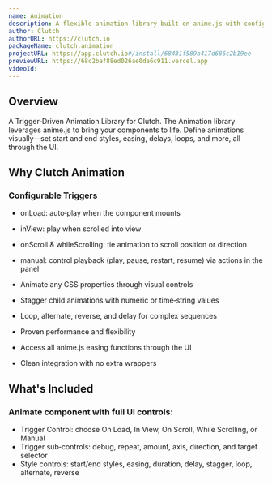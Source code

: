 ```yaml
---
name: Animation
description: A flexible animation library built on anime.js with configurable triggers.
author: Clutch
authorURL: https://clutch.io
packageName: clutch.animation
projectURL: https://app.clutch.io#/install/68431f589a417d686c2b19ee
previewURL: https://68c2baf88ed026ae0de6c911.vercel.app
videoId:
---
```


## Overview

A Trigger‑Driven Animation Library for Clutch. The Animation library leverages anime.js to bring your components to life. Define animations visually—set start and end styles, easing, delays, loops, and more, all through the UI.

## Why Clutch Animation

### Configurable Triggers

- onLoad: auto‑play when the component mounts
- inView: play when scrolled into view
- onScroll & whileScrolling: tie animation to scroll position or direction
- manual: control playback (play, pause, restart, resume) via actions in the panel

- Animate any CSS properties through visual controls
- Stagger child animations with numeric or time‑string values
- Loop, alternate, reverse, and delay for complex sequences

- Proven performance and flexibility
- Access all anime.js easing functions through the UI
- Clean integration with no extra wrappers

## What's Included

### Animate component with full UI controls:

- Trigger Control: choose On Load, In View, On Scroll, While Scrolling, or Manual
- Trigger sub‑controls: debug, repeat, amount, axis, direction, and target selector
- Style controls: start/end styles, easing, duration, delay, stagger, loop, alternate, reverse
